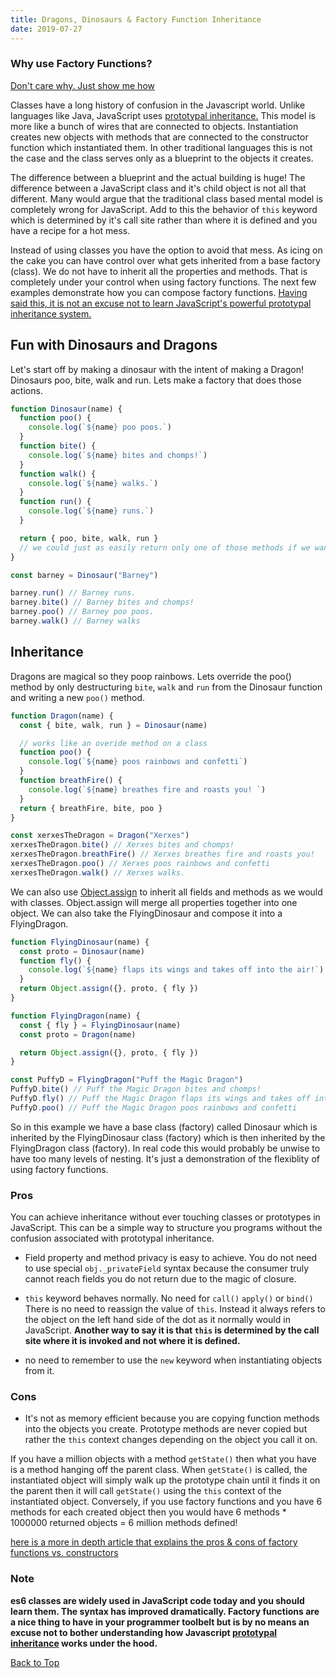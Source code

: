 ```yaml
---
title: Dragons, Dinosaurs & Factory Function Inheritance
date: 2019-07-27
---
```


### Why use Factory Functions?

[Don't care why. Just show me how](#fun-with-dinosaurs-and-dragons)

Classes have a long history of confusion in the Javascript world. Unlike languages like Java, JavaScript uses [prototypal inheritance.](https://developer.mozilla.org/en-US/docs/Web/JavaScript/Inheritance_and_the_prototype_chain) This model is more like a bunch of wires that are connected to objects. Instantiation creates new objects with methods that are connected to the constructor function which instantiated them. In other traditional languages this is not the case and the class serves only as a blueprint to the objects it creates.

The difference between a blueprint and the actual building is huge! The difference between a JavaScript class and it's child object is not all that different. Many would argue that the traditional class based mental model is completely wrong for JavaScript. Add to this the behavior of `this` keyword which is determined by it's call site rather than where it is defined and you have a recipe for a hot mess.

Instead of using classes you have the option to avoid that mess. As icing on the cake you can have control over what gets inherited from a base factory (class). We do not have to inherit all the properties and methods. That is completely under your control when using factory functions. The next few examples demonstrate how you can compose factory functions. [Having said this, it is not an excuse not to learn JavaScript's powerful prototypal inheritance system.](#note)

## Fun with Dinosaurs and Dragons

Let's start off by making a dinosaur with the intent of making a Dragon! Dinosaurs poo, bite, walk and run. Lets make a factory that does those actions.

```javascript
function Dinosaur(name) {
  function poo() {
    console.log(`${name} poo poos.`)
  }
  function bite() {
    console.log(`${name} bites and chomps!`)
  }
  function walk() {
    console.log(`${name} walks.`)
  }
  function run() {
    console.log(`${name} runs.`)
  }

  return { poo, bite, walk, run }
  // we could just as easily return only one of those methods if we wanted.
}

const barney = Dinosaur("Barney")

barney.run() // Barney runs.
barney.bite() // Barney bites and chomps!
barney.poo() // Barney poo poos.
barney.walk() // Barney walks
```

## Inheritance

Dragons are magical so they poop rainbows. Lets override the poo() method by only destructuring `bite`, `walk` and `run` from the Dinosaur function and writing a new `poo()` method.

```javascript
function Dragon(name) {
  const { bite, walk, run } = Dinosaur(name)

  // works like an overide method on a class
  function poo() {
    console.log(`${name} poos rainbows and confetti`)
  }
  function breathFire() {
    console.log(`${name} breathes fire and roasts you! `)
  }
  return { breathFire, bite, poo }
}

const xerxesTheDragon = Dragon("Xerxes")
xerxesTheDragon.bite() // Xerxes bites and chomps!
xerxesTheDragon.breathFire() // Xerxes breathes fire and roasts you!
xerxesTheDragon.poo() // Xerxes poos rainbows and confetti
xerxesTheDragon.walk() // Xerxes walks.
```

We can also use [Object.assign](https://developer.mozilla.org/en-US/docs/Web/JavaScript/Reference/Global_Objects/Object/assign) to inherit all fields and methods as we would with classes. Object.assign will merge all properties together into one object. We can also take the FlyingDinosaur and compose it into a FlyingDragon.

```javascript
function FlyingDinosaur(name) {
  const proto = Dinosaur(name)
  function fly() {
    console.log(`${name} flaps its wings and takes off into the air!`)
  }
  return Object.assign({}, proto, { fly })
}

function FlyingDragon(name) {
  const { fly } = FlyingDinosaur(name)
  const proto = Dragon(name)

  return Object.assign({}, proto, { fly })
}

const PuffyD = FlyingDragon("Puff the Magic Dragon")
PuffyD.bite() // Puff the Magic Dragon bites and chomps!
PuffyD.fly() // Puff the Magic Dragon flaps its wings and takes off into the air!
PuffyD.poo() // Puff the Magic Dragon poos rainbows and confetti
```

So in this example we have a base class (factory) called Dinosaur which is inherited by the FlyingDinosaur class (factory) which is then inherited by the FlyingDragon class (factory). In real code this would probably be unwise to have too many levels of nesting. It's just a demonstration of the flexiblity of using factory functions.

### Pros

You can achieve inheritance without ever touching classes or prototypes in JavaScript. This can be a simple way to structure you programs without the confusion associated with prototypal inheritance.

- Field property and method privacy is easy to achieve. You do not need to use special `obj._privateField` syntax because the consumer truly cannot reach fields you do not return due to the magic of closure.

- `this` keyword behaves normally. No need for `call()` `apply()` or `bind()` There is no need to reassign the value of `this`. Instead it always refers to the object on the left hand side of the dot as it normally would in JavaScript.
  **Another way to say it is that `this` is determined by the call site where it is invoked and not where it is defined.**

- no need to remember to use the `new` keyword when instantiating objects from it.

### Cons

- It's not as memory efficient because you are copying function methods into the objects you create. Prototype methods are never copied but rather the `this` context changes depending on the object you call it on.

If you have a million objects with a method `getState()` then what you have is a method hanging off the parent class. When `getState()` is called, the instantiated object will simply walk up the prototype chain until it finds it on the parent then it will call `getState()` using the `this` context of the instantiated object. Conversely, if you use factory functions and you have 6 methods for each created object then you would have 6 methods \* 1000000 returned objects = 6 million methods defined!

[here is a more in depth article that explains the pros & cons of factory functions vs. constructors](https://ericleads.wordpress.com/2013/01/05/javascript-constructor-functions-vs-factory-functions/)

### Note

**es6 classes are widely used in JavaScript code today and you should learn them. The syntax has improved dramatically. Factory functions are a nice thing to have in your programmer toolbelt but is by no means an excuse not to bother understanding how Javascript [prototypal inheritance](https://developer.mozilla.org/en-US/docs/Web/JavaScript/Inheritance_and_the_prototype_chain) works under the hood.**

[Back to Top](#why-use-factory-function?)

